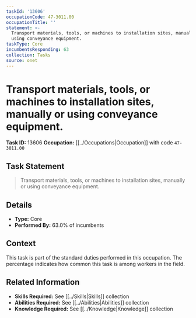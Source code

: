 ```yaml
---
taskId: '13606'
occupationCode: 47-3011.00
occupationTitle: ''
statement: >-
  Transport materials, tools, or machines to installation sites, manually or
  using conveyance equipment.
taskType: Core
incumbentsResponding: 63
collection: Tasks
source: onet
---
```

# Transport materials, tools, or machines to installation sites, manually or using conveyance equipment.

**Task ID:** 13606
**Occupation:** [[../Occupations|Occupation]] with code `47-3011.00`

## Task Statement

> Transport materials, tools, or machines to installation sites, manually or using conveyance equipment.

## Details

- **Type:** Core
- **Performed By:** 63.0% of incumbents

## Context

This task is part of the standard duties performed in this occupation. The percentage indicates how common this task is among workers in the field.

## Related Information

- **Skills Required:** See [[../Skills|Skills]] collection
- **Abilities Required:** See [[../Abilities|Abilities]] collection
- **Knowledge Required:** See [[../Knowledge|Knowledge]] collection
